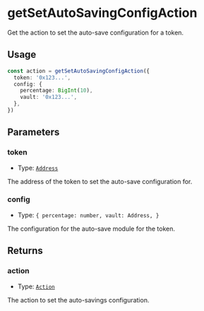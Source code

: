 # getSetAutoSavingConfigAction

Get the action to set the auto-save configuration for a token.

## Usage

```typescript copy
const action = getSetAutoSavingConfigAction({
  token: '0x123...',
  config: {
    percentage: BigInt(10),
    vault: '0x123...',
  },
})
```

## Parameters

### token

- Type: [`Address`](https://viem.sh/docs/glossary/types#address)

The address of the token to set the auto-save configuration for.

### config

- Type: `{
  percentage: number,
  vault: Address,
}`

The configuration for the auto-save module for the token.

## Returns

### action

- Type: [`Action`](/module-sdk/glossary/types#action)

The action to set the auto-savings configuration.
